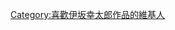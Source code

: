 {{Userbox
  |border-c = #000000
  |border-s = 1
  |id-w      =50
  |id-c     = #cc0000
  |id-s     = 12
  |id-fc    = #ffffff
  |info-c   = #ffffff
  |info-s   = 10
  |info-fc  = #000000
  |id       = {{lang|ja|我是<br>桃太郎}}
  |info     = 這個用戶喜歡'''[[伊坂幸太郎]]'''的作品。
}}[[Category:喜歡伊坂幸太郎作品的維基人]]